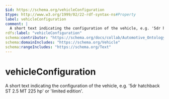 ```yaml
---
$id: https://schema.org/vehicleConfiguration
$type: http://www.w3.org/1999/02/22-rdf-syntax-ns#Property
label: vehicleConfiguration
comment: |
  A short text indicating the configuration of the vehicle, e.g. '5dr hatchback ST 2.5 MT 225 hp' or 'limited edition'.
rdfs:label: "vehicleConfiguration"
schema:contributor: "https://schema.org/docs/collab/Automotive_Ontology_Working_Group"
schema:domainIncludes: "https://schema.org/Vehicle"
schema:rangeIncludes: "https://schema.org/Text"
---
```


# vehicleConfiguration

A short text indicating the configuration of the vehicle, e.g. '5dr hatchback ST 2.5 MT 225 hp' or 'limited edition'.

